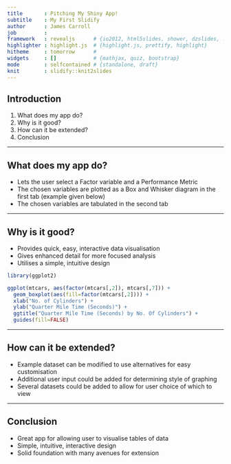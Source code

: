 ```yaml
---
title       : Pitching My Shiny App! 
subtitle    : My First Slidify
author      : James Carroll
job         : 
framework   : revealjs      # {io2012, html5slides, shower, dzslides, ...}
highlighter : highlight.js  # {highlight.js, prettify, highlight}
hitheme     : tomorrow      # 
widgets     : []            # {mathjax, quiz, bootstrap}
mode        : selfcontained # {standalone, draft}
knit        : slidify::knit2slides
---
```


## Introduction

1. What does my app do?
2. Why is it good?
3. How can it be extended?
4. Conclusion

---  

## What does my app do?

* Lets the user select a Factor variable and a Performance Metric
* The chosen variables are plotted as a Box and Whisker diagram in the first tab (example given below)
* The chosen variables are tabulated in the second tab


---

## Why is it good?

* Provides quick, easy, interactive data visualisation
* Gives enhanced detail for more focused analysis
* Utilises a simple, intuitive design

```r
library(ggplot2)

ggplot(mtcars, aes(factor(mtcars[,2]), mtcars[,7])) +
  geom_boxplot(aes(fill=factor(mtcars[,2]))) +
  xlab("No. of Cylinders") +
  ylab("Quarter Mile Time (Seconds)") +
  ggtitle("Quarter Mile Time (Seconds) by No. Of Cylinders") +
  guides(fill=FALSE)

```

---

## How can it be extended?

* Example dataset can be modified to use alternatives for easy customisation
* Additional user input could be added for determining style of graphing
* Several datasets could be added to allow for user choice of which to view

---

## Conclusion

* Great app for allowing user to visualise tables of data
* Simple, intuitive, interactive design
* Solid foundation with many avenues for extension


